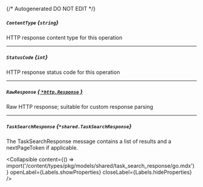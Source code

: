 {/* Autogenerated DO NOT EDIT  */}

##### `ContentType` *{`string`}*
HTTP response content type for this operation

---
##### `StatusCode` *{`int`}*
HTTP response status code for this operation

---
##### `RawResponse` [*{ `*http.Response` }*](https://pkg.go.dev/net/http#Response)
Raw HTTP response; suitable for custom response parsing

---
##### `TaskSearchResponse` *{`*shared.TaskSearchResponse`}*
The TaskSearchResponse message contains a list of results and a nextPageToken if applicable.

<Collapsible content={() => import('/content/types/pkg/models/shared/task_search_response/go.mdx')} openLabel={Labels.showProperties} closeLabel={Labels.hideProperties} />



